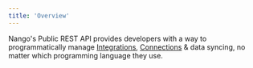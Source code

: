 ```yaml
---
title: 'Overview'
---
```


Nango's Public REST API provides developers with a way to programmatically manage [Integrations](/core-concepts#integrations), [Connections](/core-concepts#connections) & data syncing, no matter which programming language they use.
